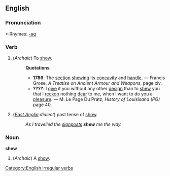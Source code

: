 ==English==

===Pronunciation===
*:Rhymes: [[Rhymes:English:-əʊ|-əʊ]]

===Verb===
[[Category:English irregular verbs]]
{{en-verb2|'''to shew'''|'''[[shews]]'''|'''[[shewed]]'''|'''[[shewed]] '''or''' [[shewn]]'''|'''[[shewing]]'''}}
#(''Archaic'') To [[show]].
#:'''Quotations'''
#:*'''1786''': The [[section]] [[shew]]ing its [[concavity]] and [[handle]]. &mdash; Francis Grose, ''A Treatise on Ancient Armour and Weapons'', page xiv.
#:*'''????''': I [[give]] it you without any other [[design]] than to [[shew]] you that I [[reckon]] nothing [[dear]] to me, when I want to do you a [[pleasure]]. &mdash; M. Le Page Du Pratz, ''History of Louisisana (PG)'' page 40.
#{''[[East Anglia]] dialect'') past tense of [[show]].
#: ''As I travelled the [[signpost]]s '''shew''' me the way.''

===Noun===
'''shew'''
#(''Archaic'') A [[show]].